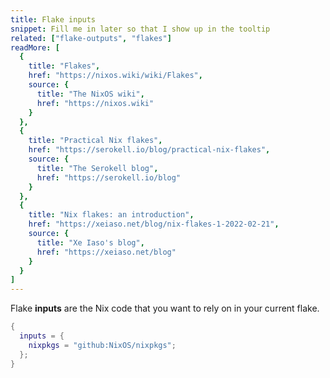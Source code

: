```yaml
---
title: Flake inputs
snippet: Fill me in later so that I show up in the tooltip
related: ["flake-outputs", "flakes"]
readMore: [
  {
    title: "Flakes",
    href: "https://nixos.wiki/wiki/Flakes",
    source: {
      title: "The NixOS wiki",
      href: "https://nixos.wiki"
    }
  },
  {
    title: "Practical Nix flakes",
    href: "https://serokell.io/blog/practical-nix-flakes",
    source: {
      title: "The Serokell blog",
      href: "https://serokell.io/blog"
    }
  },
  {
    title: "Nix flakes: an introduction",
    href: "https://xeiaso.net/blog/nix-flakes-1-2022-02-21",
    source: {
      title: "Xe Iaso's blog",
      href: "https://xeiaso.net/blog"
    }
  }
]
---
```


Flake **inputs** are the Nix code that you want to rely on in your current flake.

```nix filename=flake.nix
{
  inputs = {
    nixpkgs = "github:NixOS/nixpkgs";
  };
}
```
